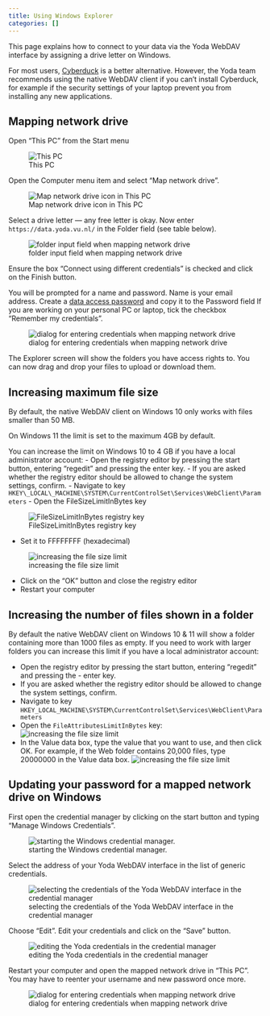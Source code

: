 ```yaml
---
title: Using Windows Explorer
categories: []
---
```


This page explains how to connect to your data via the Yoda WebDAV interface by assigning a drive letter on Windows. 

For most users, [Cyberduck](./yoda_using_cyberduck.qmd) is a better alternative. However, the Yoda team recommends
using the native WebDAV client if you can't install Cyberduck, for example if the security settings of your laptop
  prevent you from installing any new applications.

## Mapping network drive

Open "This PC" from the Start menu

![This PC](/public/manuals/yoda/screenshot-windows-thispc.png)

Open the Computer menu item and select "Map network drive". 

![Map network drive icon in This PC](/public/manuals/yoda/screenshot-windows-mapnwdrive.png)
 
Select a drive letter &mdash; any free letter is okay. Now enter `https://data.yoda.vu.nl/` in the Folder field (see table below).

![folder input field when mapping network drive](/public/manuals/yoda/screenshot-windows-connectfolder.png)

Ensure the box "Connect using different credentials" is checked and click on the Finish button. 

You will be prompted for a name and password.
Name is your email address. Create a [data access password](./yoda_dap.qmd) and copy it to the Password field
If you are working on your personal PC or laptop, tick the checkbox &ldquo;Remember my credentials&rdquo;.

![dialog for entering credentials when mapping network drive](/public/manuals/yoda/screenshot-windows-credentials.png)
 
The Explorer screen will show the folders you have access rights to. You
can now drag and drop your files to upload or download them.

## Increasing maximum file size

By default, the native WebDAV client on Windows 10 only works with files smaller than 50 MB. 

On Windows 11 the limit is set to the maximum 4GB by default.

You can increase the limit on Windows 10
to 4 GB if you have a local administrator account:
- Open the registry editor by pressing the start button, entering &ldquo;regedit&rdquo; and pressing the enter key.
- If you are asked whether the registry editor should be allowed to change the system settings, confirm.
- Navigate to key `HKEY\_LOCAL\_MACHINE\SYSTEM\CurrentControlSet\Services\WebClient\Parameters`
- Open the FileSizeLimitInBytes key

![FileSizeLimitInBytes registry key](/public/manuals/yoda/windows-native-registry-key.jpg)

- Set it to FFFFFFFF (hexadecimal)

![increasing the file size limit](/public/manuals/yoda/windows-native-registry-set.jpg)

- Click on the &ldquo;OK&rdquo; button and close the registry editor
- Restart your computer

## Increasing the number of files shown in a folder
By default the native WebDAV client on Windows 10 & 11 will show a folder containing more than 1000 files as empty. If you need to work with larger folders you can increase this limit if you have a local administrator account:

- Open the registry editor by pressing the start button, entering “regedit” and pressing the - enter key.
- If you are asked whether the registry editor should be allowed to change the system settings, confirm.
- Navigate to key `HKEY_LOCAL_MACHINE\SYSTEM\CurrentControlSet\Services\WebClient\Parameters`
- Open the `FileAttributesLimitInBytes` key:
![increasing the file size limit](/public/manuals/yoda/screenshot-windows-fileattributeslimit.png)
- In the Value data box, type the value that you want to use, and then click OK. For example, if the Web folder contains 20,000 files, type 20000000 in the Value data box.
![increasing the file size limit](/public/manuals/yoda/screenshot-windows-fileattributeslimit2.png)

## Updating your password for a mapped network drive on Windows

First open the credential manager by clicking on the start button and typing &ldquo;Manage Windows Credentials&rdquo;.

![starting the Windows credential manager.](/public/manuals/yoda/windowsnative-managewincredentials.png)

Select the address of your Yoda WebDAV interface in the list of generic credentials. 

![selecting the credentials of the Yoda WebDAV interface in the credential manager](/public/manuals/yoda/windowsnative-managewincredentials-select.png)

Choose &ldquo;Edit&rdquo;. Edit your credentials and click on the &ldquo;Save&rdquo; button.

![editing the Yoda credentials in the credential manager](/public/manuals/yoda/windowsnative-managewincredentials-edit.png)

Restart your computer and open the mapped network drive in &ldquo;This PC&rdquo;.  You may have to
reenter your username and new password once more.

![dialog for entering credentials when mapping network drive](/public/manuals/yoda/screenshot-windows-credentials.png)
